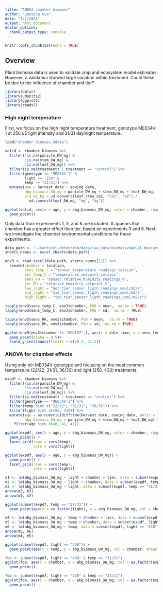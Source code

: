 ```yaml
---
title: "ANOVA chamber biomass"
author: "Jessica Guo"
date: "1/7/2021"
output: html_document
editor_options: 
  chunk_output_type: console
---
```


```r
knitr::opts_chunk$set(echo = TRUE)
```

## Overview

Plant biomass data is used to validate crop and ecosystem model estimates. However, a validation showed large variation within treatment. Could these be due to the influence of chamber and tier?

```r
library(dplyr)
library(udunits2)
library(ggplot2)
library(readxl)
```

### High night temperature

First, we focus on the high night temperature treatment, genotype ME034V-1 at 250 uE light intensity and 31/31 day/night temperature. 

```r
load("chamber_biomass.Rdata")

valid <- chamber_biomass %>%
  filter(!is.na(panicle_DW_mg) & 
         !is.na(stem_DW_mg) &
         !is.na(leaf_DW_mg)) %>%
  filter(is.na(treatment) | treatment == "control") %>%
  filter(genotype == "ME034V-1" & 
         light == "250" &
         temp == "31/31") %>%
  mutate(age = harvest_date - sowing_date,
         abg_biomass_DW_mg = panicle_DW_mg + stem_DW_mg + leaf_DW_mg,
         sla_m2_kg = ud.convert(leaf_area_cm2, "cm2", "m2") / 
           ud.convert(leaf_DW_mg, "mg", "kg"))

ggplot(valid, aes(x = age, y = abg_biomass_DW_mg, color = chamber, shape = tier)) +
  geom_point()
```

Only data from experiments 1, 3, and 6 are included. It appears that chamber has a greater effect than tier, based on experiments 3 and 6. Next, we investigate the chamber environmental conditions for these experiments. 

```r
data_path <- "~/sentinel-detection/data/raw_data/biomass/manual-measurements-Darpa_setaria_chambers_experiments.xlsx"
sheets_names <- excel_sheets(data_path)

env3 <- read_excel(data_path, sheets_names[12]) %>%
  rename(chamber = location,
         sens_temp_C = "sensor_temperature_readings_celsius",
         set_temp_C = "temperature_setpoint_celsius",
         sens_RH = "sensor_relative_humidity_readings_%",
         set_RH = "relative_humidity_setpoint_%",
         low_light = "bot_tier_sensor_ligth_readings_umol/m2/s",
         mid_light = "mid_tier_sensor_ligth_readings_umol/m2/s",
         high_light = "top_tier_sensor_ligth_readings_umol/m2/s")

tapply(env3$sens_temp_C, env3$chamber, FUN = mean,  na.rm = TRUE)
tapply(env3$sens_temp_C, env3$chamber, FUN = sd,  na.rm = TRUE)

tapply(env3$sens_RH, env3$chamber, FUN = mean,  na.rm = TRUE)
tapply(env3$sens_RH, env3$chamber, FUN = sd,  na.rm = TRUE)

ggplot(env3[env3$chamber != "GCH157",], aes(x = date_time, y = sens_temp_C, col = chamber))+
  geom_point(alpha = 0.5)+
  scale_y_continuous(limits = c(30.5, 31.5))
```


### ANOVA for chamber effects

Using only teh ME034V-genotype and focusing on the most common temperature (22/22, 31/31, 36/36) and light (250, 430) treatments.
```r

expdf <- chamber_biomass %>%
  filter(!is.na(panicle_DW_mg) & 
         !is.na(stem_DW_mg) &
         !is.na(leaf_DW_mg)) %>%
  filter(is.na(treatment) | treatment == "control") %>%
  filter(genotype == "ME034V-1") %>%
  filter(temp %in% c("22/22", "31/31", "36/36")) %>%
  filter(light %in% c(250, 430)) %>%
  mutate(age = as.numeric(difftime(harvest_date, sowing_date, units = "days")),
         abg_biomass_DW_mg = panicle_DW_mg + stem_DW_mg + leaf_DW_mg) %>%
    filter(age %in% c(40, 41, 42))

ggplot(expdf, aes(x = age, y = abg_biomass_DW_mg, color = chamber, shape = tier)) +
  geom_point() +
  facet_grid(rows = vars(temp),
             cols = vars(light))

ggplot(expdf, aes(x = age, y = abg_biomass_DW_mg)) +
  geom_point() +
  facet_grid(rows = vars(temp),
             cols = vars(light))

m1 <- lm(abg_biomass_DW_mg ~ light + chamber + tier, data = subset(expdf, temp == "31/31"))
m2 <- lm(abg_biomass_DW_mg ~ light + chamber, data = subset(expdf, temp == "31/31"))
m3 <- lm(abg_biomass_DW_mg ~ light, data = subset(expdf, temp == "31/31"))
anova(m2, m3)
anova(m1, m2)

ggplot(subset(expdf, temp == "31/31")) +
  geom_point(aes(x = as.factor(light), y = abg_biomass_DW_mg, col = chamber))

m4 <- lm(abg_biomass_DW_mg ~ temp + chamber + tier, data = subset(expdf, light == "430"))
m5 <- lm(abg_biomass_DW_mg ~ temp + chamber, data = subset(expdf, light == "430"))
m6 <- lm(abg_biomass_DW_mg ~ temp, data = subset(expdf, light == "430"))
anova(m5, m6)
anova(m4, m5)

ggplot(subset(expdf, light == "430")) +
  geom_point(aes(x = temp, y = abg_biomass_DW_mg, col = chamber, shape = tier))

foo <- subset(expdf, light == "430" & temp == "31/31")
ggplot(foo, aes(x = chamber, y = abg_biomass_DW_mg, col = as.factor(exp_number))) +
  geom_point()

foo <- subset(expdf, light == "250" & temp == "31/31")
ggplot(foo, aes(x = chamber, y = abg_biomass_DW_mg, col = as.factor(exp_number))) +
  geom_point()
```
